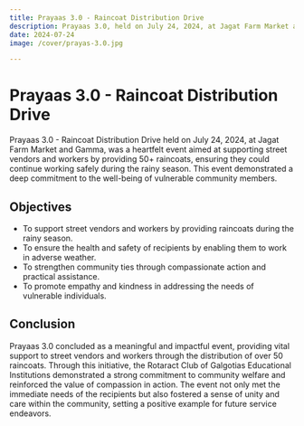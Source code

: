 ```yaml
---
title: Prayaas 3.0 - Raincoat Distribution Drive
description: Prayaas 3.0, held on July 24, 2024, at Jagat Farm Market and Gamma, was a heartfelt raincoat distribution drive aimed at supporting street vendors and workers during the rainy season.
date: 2024-07-24
image: /cover/prayas-3.0.jpg

---
```


# Prayaas 3.0 - Raincoat Distribution Drive


Prayaas 3.0 - Raincoat Distribution Drive held on July 24, 2024, at Jagat Farm Market and Gamma, was a heartfelt event aimed at supporting street vendors and workers by providing 50+ raincoats, ensuring they could continue working safely during the rainy season. This event demonstrated a deep commitment to the well-being of vulnerable community members.

## Objectives

- To support street vendors and workers by providing raincoats during the rainy season.
- To ensure the health and safety of recipients by enabling them to work in adverse weather.
- To strengthen community ties through compassionate action and practical assistance.
- To promote empathy and kindness in addressing the needs of vulnerable individuals.

## Conclusion

Prayaas 3.0 concluded as a meaningful and impactful event, providing vital support to street vendors and workers through the distribution of over 50 raincoats. Through this initiative, the Rotaract Club of Galgotias Educational Institutions demonstrated a strong commitment to community welfare and reinforced the value of compassion in action. The event not only met the immediate needs of the recipients but also fostered a sense of unity and care within the community, setting a positive example for future service endeavors.






